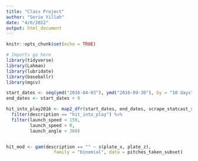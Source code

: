```yaml
---
title: "Class Project"
author: "Sorie Yillah"
date: "4/6/2022"
output: html_document
---
```


```r
knitr::opts_chunk$set(echo = TRUE)
```

```r
# Imports go here
library(tidyverse)
library(Lahman)
library(lubridate)
library(baseballr)
library(mgcv)
```

```r
start_dates <- seq(ymd("2016-04-03"), ymd("2016-09-30"), by = "10 days")
end_dates <- start_dates + 9

hit_into_play2016 <- map2_dfr(start_dates, end_dates, scrape_statcast_savant) %>% 
  filter(description == "hit_into_play") %>% 
  filter(launch_speed < 150,
         launch_speed > 0,
         launch_angle < 360)


hit_mod <- gam(description == "" ~ s(plate_x, plate_z),
                  family = "binomial", data = pitches_taken_subset)

```
